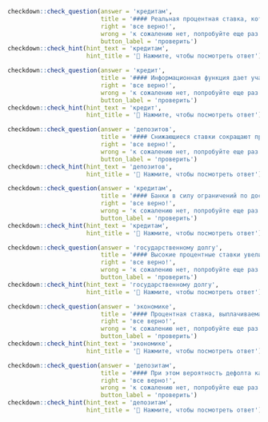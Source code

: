 ```r
checkdown::check_question(answer = 'кредитам', 
                          title = '#### Реальная процентная ставка, которую мы используем, – процентная ставка по ____________ (**кредит**), скорректированная на инфляцию, измеряемую дефлятором ВВП.',
                          right = 'все верно!', 
                          wrong = 'к сожалению нет, попробуйте еще раз...',
                          button_label = 'проверить')
checkdown::check_hint(hint_text = 'кредитам',
                      hint_title = '🔎 Нажмите, чтобы посмотреть ответ')
```

```r
checkdown::check_question(answer = 'кредит', 
                          title = '#### Информационная функция дает участникам рынка через постоянно меняющиеся цены и процентные ставки на ____________ (**кредит**) объективную информацию о спросе и предложении товаров и услуг.',
                          right = 'все верно!', 
                          wrong = 'к сожалению нет, попробуйте еще раз...',
                          button_label = 'проверить')
checkdown::check_hint(hint_text = 'кредит',
                      hint_title = '🔎 Нажмите, чтобы посмотреть ответ')
```

```r
checkdown::check_question(answer = 'депозитов', 
                          title = '#### Снижающиеся ставки сокращают процентный доход от ____________ (**депозит**), что ухудшает положение богатых домохозяйств, так как большая доля их доходов зависит от сбережений на депозитах.',
                          right = 'все верно!', 
                          wrong = 'к сожалению нет, попробуйте еще раз...',
                          button_label = 'проверить')
checkdown::check_hint(hint_text = 'депозитов',
                      hint_title = '🔎 Нажмите, чтобы посмотреть ответ')
```

```r
checkdown::check_question(answer = 'кредитам', 
                          title = '#### Банки в силу ограничений по достаточности капитала вынуждены повышать процентные ставки по ____________ (**кредит**).',
                          right = 'все верно!', 
                          wrong = 'к сожалению нет, попробуйте еще раз...',
                          button_label = 'проверить')
checkdown::check_hint(hint_text = 'кредитам',
                      hint_title = '🔎 Нажмите, чтобы посмотреть ответ')
```

```r
checkdown::check_question(answer = 'государственному долгу', 
                          title = '#### Высокие процентные ставки увеличивают процентные выплаты по ____________ ____________ (**государственный, долг**).',
                          right = 'все верно!', 
                          wrong = 'к сожалению нет, попробуйте еще раз...',
                          button_label = 'проверить')
checkdown::check_hint(hint_text = 'государственному долгу',
                      hint_title = '🔎 Нажмите, чтобы посмотреть ответ')
```

```r
checkdown::check_question(answer = 'экономике', 
                          title = '#### Процентная ставка, выплачиваемая государством, обычно служит ориентиром для остальных процентных ставок в ____________ (**экономика**).',
                          right = 'все верно!', 
                          wrong = 'к сожалению нет, попробуйте еще раз...',
                          button_label = 'проверить')
checkdown::check_hint(hint_text = 'экономике',
                      hint_title = '🔎 Нажмите, чтобы посмотреть ответ')
```

```r
checkdown::check_question(answer = 'депозитам', 
                          title = '#### При этом вероятность дефолта каждого отдельного банка оказывает влияние на агрегированный показатель вероятности дефолта в банковской системе и на процентные ставки по ____________ (**депозит**) и кредитам.',
                          right = 'все верно!', 
                          wrong = 'к сожалению нет, попробуйте еще раз...',
                          button_label = 'проверить')
checkdown::check_hint(hint_text = 'депозитам',
                      hint_title = '🔎 Нажмите, чтобы посмотреть ответ')
```

